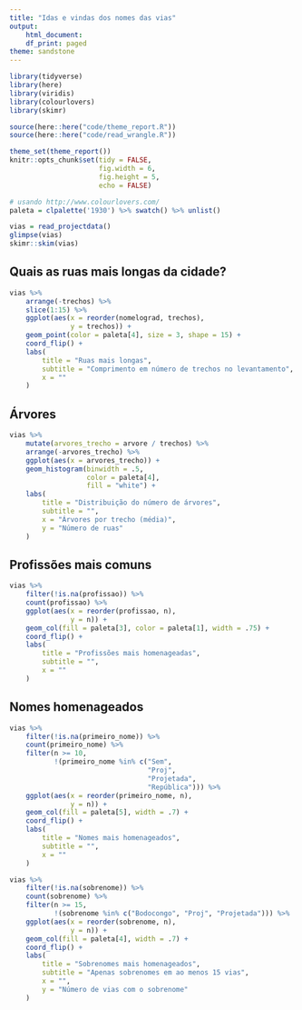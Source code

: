 ```yaml
---
title: "Idas e vindas dos nomes das vias"
output:
    html_document:
    df_print: paged
theme: sandstone
---
```


```r
library(tidyverse)
library(here)
library(viridis)
library(colourlovers)
library(skimr)

source(here::here("code/theme_report.R"))
source(here::here("code/read_wrangle.R"))

theme_set(theme_report())
knitr::opts_chunk$set(tidy = FALSE,
                      fig.width = 6,
                      fig.height = 5,
                      echo = FALSE)

# usando http://www.colourlovers.com/
paleta = clpalette('1930') %>% swatch() %>% unlist()
```

```r
vias = read_projectdata()
glimpse(vias)
skimr::skim(vias)
```

## Quais as ruas mais longas da cidade? 

```r
vias %>% 
    arrange(-trechos) %>% 
    slice(1:15) %>% 
    ggplot(aes(x = reorder(nomelograd, trechos), 
               y = trechos)) + 
    geom_point(color = paleta[4], size = 3, shape = 15) + 
    coord_flip() + 
    labs(
        title = "Ruas mais longas", 
        subtitle = "Comprimento em número de trechos no levantamento", 
        x = ""
    )
```

## Árvores

```r
vias %>% 
    mutate(arvores_trecho = arvore / trechos) %>% 
    arrange(-arvores_trecho) %>% 
    ggplot(aes(x = arvores_trecho)) + 
    geom_histogram(binwidth = .5, 
                   color = paleta[4], 
                   fill = "white") + 
    labs(
        title = "Distribuição do número de árvores", 
        subtitle = "", 
        x = "Árvores por trecho (média)", 
        y = "Número de ruas"
    )

```

## Profissões mais comuns

```r
vias %>% 
    filter(!is.na(profissao)) %>% 
    count(profissao) %>% 
    ggplot(aes(x = reorder(profissao, n), 
               y = n)) + 
    geom_col(fill = paleta[3], color = paleta[1], width = .75) + 
    coord_flip() + 
    labs(
        title = "Profissões mais homenageadas", 
        subtitle = "", 
        x = ""
    )
```


## Nomes homenageados

```r
vias %>% 
    filter(!is.na(primeiro_nome)) %>% 
    count(primeiro_nome) %>% 
    filter(n >= 10, 
           !(primeiro_nome %in% c("Sem", 
                                  "Proj", 
                                  "Projetada", 
                                  "República"))) %>% 
    ggplot(aes(x = reorder(primeiro_nome, n), 
               y = n)) + 
    geom_col(fill = paleta[5], width = .7) + 
    coord_flip() + 
    labs(
        title = "Nomes mais homenageados", 
        subtitle = "", 
        x = ""
    )
```

```r
vias %>% 
    filter(!is.na(sobrenome)) %>% 
    count(sobrenome) %>% 
    filter(n >= 15, 
           !(sobrenome %in% c("Bodocongo", "Proj", "Projetada"))) %>% 
    ggplot(aes(x = reorder(sobrenome, n), 
               y = n)) + 
    geom_col(fill = paleta[4], width = .7) + 
    coord_flip() + 
    labs(
        title = "Sobrenomes mais homenageados", 
        subtitle = "Apenas sobrenomes em ao menos 15 vias", 
        x = "", 
        y = "Número de vias com o sobrenome"
    )

```

